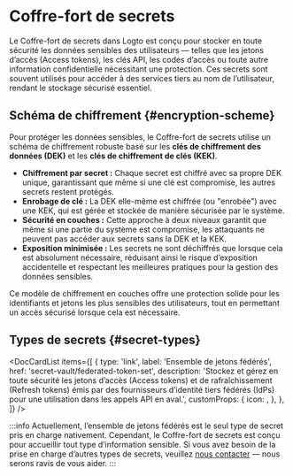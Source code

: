 
# Coffre-fort de secrets

Le Coffre-fort de secrets dans Logto est conçu pour stocker en toute sécurité les données sensibles des utilisateurs — telles que les jetons d’accès (Access tokens), les clés API, les codes d’accès ou toute autre information confidentielle nécessitant une protection. Ces secrets sont souvent utilisés pour accéder à des services tiers au nom de l’utilisateur, rendant le stockage sécurisé essentiel.

## Schéma de chiffrement \{#encryption-scheme}

Pour protéger les données sensibles, le Coffre-fort de secrets utilise un schéma de chiffrement robuste basé sur les **clés de chiffrement des données (DEK)** et les **clés de chiffrement de clés (KEK)**.

- **Chiffrement par secret :** Chaque secret est chiffré avec sa propre DEK unique, garantissant que même si une clé est compromise, les autres secrets restent protégés.
- **Enrobage de clé :** La DEK elle-même est chiffrée (ou "enrobée") avec une KEK, qui est gérée et stockée de manière sécurisée par le système.
- **Sécurité en couches :** Cette approche à deux niveaux garantit que même si une partie du système est compromise, les attaquants ne peuvent pas accéder aux secrets sans la DEK et la KEK.
- **Exposition minimisée :** Les secrets ne sont déchiffrés que lorsque cela est absolument nécessaire, réduisant ainsi le risque d’exposition accidentelle et respectant les meilleures pratiques pour la gestion des données sensibles.

Ce modèle de chiffrement en couches offre une protection solide pour les identifiants et jetons les plus sensibles des utilisateurs, tout en permettant un accès sécurisé lorsque cela est nécessaire.

## Types de secrets \{#secret-types}

<DocCardList
  items={[
    {
      type: 'link',
      label: 'Ensemble de jetons fédérés',
      href: 'secret-vault/federated-token-set',
      description:
        'Stockez et gérez en toute sécurité les jetons d’accès (Access tokens) et de rafraîchissement (Refresh tokens) émis par des fournisseurs d’identité tiers fédérés (IdPs) pour une utilisation dans les appels API en aval.',
      customProps: {
        icon: <Connectors />,
      },
    },
  ]}
/>

:::info
Actuellement, l’ensemble de jetons fédérés est le seul type de secret pris en charge nativement. Cependant, le Coffre-fort de secrets est conçu pour accueillir tout type d’information sensible. Si vous avez besoin de la prise en charge d’autres types de secrets, veuillez [nous contacter](https://logto.io/contact) — nous serons ravis de vous aider.
:::
